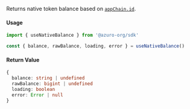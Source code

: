 Returns native token balance based on [`appChain.id`](/sdk/providers/chain#return-value).

#### Usage

```ts
import { useNativeBalance } from '@azuro-org/sdk'

const { balance, rawBalance, loading, error } = useNativeBalance()
```

#### Return Value

```ts
{
  balance: string | undefined
  rawBalance: bigint | undefined
  loading: boolean
  error: Error | null
}
```
